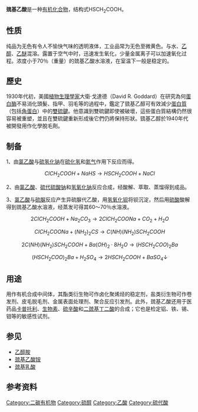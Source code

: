 {{distinguish|硫代乙酸}}
{{chembox
| Name = 巯基乙酸
| NameEn = Thioglycolic acid
| ImageFile = Thioglycolic acid.svg
| ImageName = 巯基乙酸结构式
| IUPACName = Mercaptoacetic acid
| OtherNames = 硫代乙醇酸<br />TGA<br/>氫硫基乙酸
| Section1 = {{Chembox Identifiers
| CASNo = 68-11-1
| CASNo_Ref = {{cascite|correct|CAS}}
|    ChemSpiderID  =  1101
|    SMILES  =  SCC(=O)O
|  PubChem  =  1133
|  UNII_Ref  = {{fdacite|correct|FDA}}|  UNII  =  7857H94KHM
|  KEGG_Ref  = {{keggcite|correct|kegg}}|  KEGG  =  C02086
|  InChI  =  1/C2H4O2S/c3-2(4)1-5/h5H,1H2,(H,3,4)
|  InChIKey  =  CWERGRDVMFNCDR-UHFFFAOYAP
|  ChEMBL_Ref  = {{ebicite|correct|EBI}}|  ChEMBL  =  116455
|  StdInChI_Ref  = {{stdinchicite|correct|chemspider}}|  StdInChI  =  1S/C2H4O2S/c3-2(4)1-5/h5H,1H2,(H,3,4)
|  StdInChIKey_Ref  = {{stdinchicite|correct|chemspider}}|  StdInChIKey  =  CWERGRDVMFNCDR-UHFFFAOYSA-N
|  ChemSpiderID_Ref  = {{chemspidercite|correct|chemspider}}|  ChEBI_Ref  = {{ebicite|correct|EBI}}|  ChEBI  =  30065
}}
| Section2 = {{Chembox Properties
|   Formula = C<sub>2</sub>H<sub>4</sub>O<sub>2</sub>S
|   MolarMass = 92.11
|   Density = 1.32 g/cm<sup>3</sup>
|   Appearance = 无色具不愉快气味的液体<ref name=roempp>{{cite book en|author=Thieme Chemistry|title=RÖMPP Online - Version 3.5|publisher=Georg Thieme Verlag KG|location=Stuttgart|year=2009}}</ref>
|   MeltingPt = -16℃
|   BoilingPt = 96℃ (0.66 kPa)<br />105℃ (1.9 kPa)<ref name="GESTIS">{{GESTIS|Name=|ZVG=510376|CAS=68-11-1|Datum=07.01.2008}}</ref>
|   VaporPressure = 10 Pa (20℃)
|   Solubility = 混溶<ref name="GESTIS" />
|   SolOther = 与[[乙醇|乙醇]]、[[乙醚|乙醚]]、[[甲苯|甲苯]]、[[氯仿|氯仿]]混溶<ref name=roempp/>
|   RefractIndex = 1.5030 (20℃)<ref name="zghg">中国化工产品大全 上卷，Da197 巯基乙酸，页537</ref>
  }}
| Section3 = {{Chembox Hazards
|   EUClass = 有毒 ('''T''')<br />腐蚀性 ('''C''')
|   RPhrases = {{R23/24/25}}, {{R34}}
|   SPhrases = {{S1/2}}, {{S25}}, {{S27}}, {{S28}}, {{S45}}
|   LD50 = 73 mg·kg<sup>−1</sup> (大鼠经口)<ref name=roempp/>
  }}
}}

'''巯基乙酸'''是一种[[有机化合物|有机化合物]]，结构式HSCH<sub>2</sub>COOH。

==性质==
纯品为无色有令人不愉快气味的透明液体，工业品常为无色至微黄色。与水、[[乙醇|乙醇]]、[[乙醚|乙醚]]混溶。露置于空气中时，迅速发生氧化，少量金属离子可以加速氧化过程。浓度小于70％（重量）的巯基乙酸水溶液，在室温下一般是稳定的。

== 歷史 ==
1930年代初，美國[[植物生理學|植物生理學家]]大衛·戈達德（David R. Goddard）在研究為何[[蛋白酶|蛋白酶]]不易消化頭髮、指甲、羽毛等的過程中，鑑定了巰基乙醇可有效減少[[蛋白質|蛋白質]]（包括[[角蛋白|角蛋白]]）中的[[雙硫鍵|雙硫鍵]]。他意識到雙硫鍵即使被破壞，這些蛋白質結構仍然很容易被重塑，並且在雙硫鍵重新形成後它們仍將保持形狀。巰基乙醇於1940年代被開發用作化學脫毛劑。

==制备==
1、由[[氯乙酸|氯乙酸]]与[[硫氢化钠|硫氢化钠]]在[[硫化氢|硫化氢]]和[[氮气|氮气]]作用下反应而得。
:<math>\ ClCH_2COOH+NaHS\rightarrow HSCH_2COOH+NaCl</math>

2、由[[氯乙酸|氯乙酸]]、[[硫代硫酸钠|硫代硫酸钠]]和[[氢氧化钠|氢氧化钠]]反应合成，经酸解、萃取、蒸馏得到成品。

3、[[氯乙酸|氯乙酸]]与[[硫脲|硫脲]]反应产生异硫脲代乙酸，用[[氢氧化钡|氢氧化钡]]将钡沉淀，然后用[[硫酸|硫酸]]酸解得到巯基乙酸水溶液，经蒸发可得其60～70％水溶液。
:<math>\ 2ClCH_2COOH+Na_2CO_3\rightarrow 2ClCH_2COONa+CO_2+H_2O</math>
:<math>\ ClCH_2COONa+(NH_2)_2CS\rightarrow C(NH)(NH_2)SCH_2COOH</math>
:<math>\ 2C(NH)(NH_2)SCH_2COOH+Ba(OH)_2\cdot 8H_2O\rightarrow (HSCH_2COO)_2Ba</math>
:<math>\ (HSCH_2COO)_2Ba+H_2SO_4\rightarrow 2HSCH_2COOH+BaSO_4\downarrow</math>

==用途==
用作有机合成中间体，其酯类衍生物可作卤化聚烯烃的稳定剂，盐类衍生物可作卷发剂、皮毛脱毛剂、金属表面处理剂、聚合反应引发剂。此外，巯基乙酸还用于医药品[[卡普托利|卡普托利]]、[[生物素|生物素]]、[[硫辛酸|硫辛酸]]和[[二巯基丁二酸|二巯基丁二酸]]的合成；它也是检定铝、铁、锡、钼等的敏感性试剂。

==参见==
* [[乙醇胺|乙醇胺]]
* [[巯基乙酸铵|巯基乙酸铵]]
* [[巯基乳酸|巯基乳酸]]

==参考资料==
{{reflist}}

{{Authority control}}
[[Category:二碳有机物|Category:二碳有机物]]
[[Category:硫醇|Category:硫醇]]
[[Category:乙酸|Category:乙酸]]
[[Category:硫代酸|Category:硫代酸]]